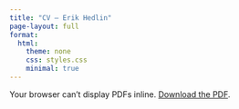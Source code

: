 ```yaml
---
title: "CV — Erik Hedlin"
page-layout: full
format:
  html:
    theme: none
    css: styles.css
    minimal: true
---
```


<!-- Full-viewport PDF embed with a download fallback -->
<style>
  .cv-wrap { height: 100vh; width: 100%; margin: 0; padding: 0; }
  .cv-wrap object, .cv-wrap iframe { height: 100%; width: 100%; border: 0; }
</style>

<div class="cv-wrap">
  <object data="hedlin_cv.pdf#view=FitH" type="application/pdf">
    <p>Your browser can’t display PDFs inline.
       <a href="hedlin_cv.pdf">Download the PDF</a>.</p>
  </object>
</div>
